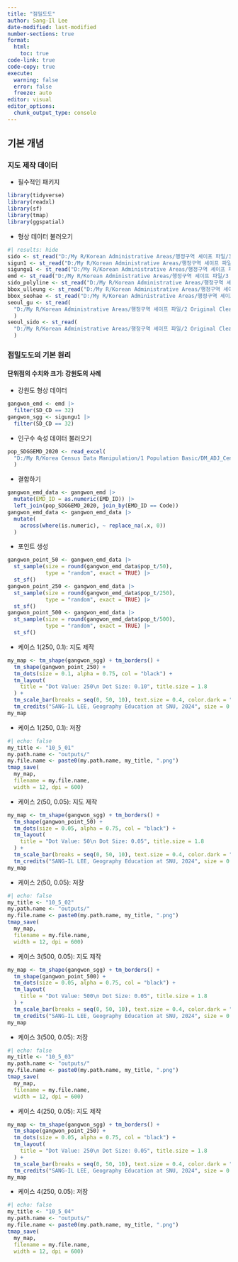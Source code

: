 ```yaml
---
title: "점밀도도"
author: Sang-Il Lee
date-modified: last-modified
number-sections: true
format: 
  html: 
    toc: true
code-link: true
code-copy: true
execute: 
  warning: false
  error: false
  freeze: auto
editor: visual
editor_options: 
  chunk_output_type: console
---
```


## 기본 개념

### 지도 제작 데이터

-   필수적인 패키지

```r
library(tidyverse) 
library(readxl) 
library(sf) 
library(tmap)
library(ggspatial)
```

-   형상 데이터 불러오기

```r
#| results: hide
sido <- st_read("D:/My R/Korean Administrative Areas/행정구역 셰이프 파일/3 Generalization/2020_2Q/SIDO_2020_2Q_GEN_0050.shp", options = "ENCODING=CP949")
sigun1 <- st_read("D:/My R/Korean Administrative Areas/행정구역 셰이프 파일/3 Generalization/2020_2Q/SIGUN1_2020_2Q_GEN_0050.shp", options = "ENCODING=CP949")
sigungu1 <- st_read("D:/My R/Korean Administrative Areas/행정구역 셰이프 파일/3 Generalization/2020_2Q/SIGUNGU1_2020_2Q_GEN_0050.shp", options = "ENCODING=CP949")
emd <- st_read("D:/My R/Korean Administrative Areas/행정구역 셰이프 파일/3 Generalization/2020_2Q/EMD_2020_2Q_GEN_0050.shp", options = "ENCODING=CP949")
sido_polyline <- st_read("D:/My R/Korean Administrative Areas/행정구역 셰이프 파일/3 Generalization/2020_2Q/SIDO_Polyline_2020_2Q_GEN_0050.shp", options = "ENCODING=CP949")
bbox_ulleung <- st_read("D:/My R/Korean Administrative Areas/행정구역 셰이프 파일/3 Generalization/2020_2Q/BBOX_Ulleung_2020_2Q_GEN_0050.shp", options = "ENCODING=CP949")
bbox_seohae <- st_read("D:/My R/Korean Administrative Areas/행정구역 셰이프 파일/3 Generalization/2020_2Q/BBOX_Seohae3_2020_2Q_GEN_0050.shp", options = "ENCODING=CP949")
seoul_gu <- st_read(
  "D:/My R/Korean Administrative Areas/행정구역 셰이프 파일/2 Original Cleaning/2021_4Q/SEOUL_GU_2021_4Q.shp", options = "ENCODING=CP949"
  ) 
seoul_sido <- st_read(
  "D:/My R/Korean Administrative Areas/행정구역 셰이프 파일/2 Original Cleaning/2021_4Q/SEOUL_SIDO_2021_4Q.shp", options = "ENCODING=CP949"
  )
```

### 점밀도도의 기본 원리

#### 단위점의 수치와 크기: 강원도의 사례

-   강원도 형상 데이터

```r
gangwon_emd <- emd |> 
  filter(SD_CD == 32)
gangwon_sgg <- sigungu1 |> 
  filter(SD_CD == 32)
```

-   인구수 속성 데이터 불러오기

```r
pop_SDGGEMD_2020 <- read_excel(
  "D:/My R/Korea Census Data Manipulation/1 Population Basic/DM_ADJ_Census_2020.xlsx", sheet = 1
  )
```

-   결합하기

```r
gangwon_emd_data <- gangwon_emd |> 
  mutate(EMD_ID = as.numeric(EMD_ID)) |> 
  left_join(pop_SDGGEMD_2020, join_by(EMD_ID == Code))
gangwon_emd_data <- gangwon_emd_data |> 
  mutate(
    across(where(is.numeric), ~ replace_na(.x, 0))
  )
```

-   포인트 생성

```r
gangwon_point_50 <- gangwon_emd_data |> 
  st_sample(size = round(gangwon_emd_data$pop_t/50), 
            type = "random", exact = TRUE) |> 
  st_sf()
gangwon_point_250 <- gangwon_emd_data |> 
  st_sample(size = round(gangwon_emd_data$pop_t/250), 
            type = "random", exact = TRUE) |> 
  st_sf()
gangwon_point_500 <- gangwon_emd_data |> 
  st_sample(size = round(gangwon_emd_data$pop_t/500), 
            type = "random", exact = TRUE) |> 
  st_sf()
```

-   케이스 1(250, 0.1): 지도 제작

```r
my_map <- tm_shape(gangwon_sgg) + tm_borders() +
  tm_shape(gangwon_point_250) + 
  tm_dots(size = 0.1, alpha = 0.75, col = "black") +
  tm_layout(
    title = "Dot Value: 250\n Dot Size: 0.10", title.size = 1.8
  ) +
  tm_scale_bar(breaks = seq(0, 50, 10), text.size = 0.4, color.dark = "gray60", position = c(0.025, 0.05)) +
  tm_credits("SANG-IL LEE, Geography Education at SNU, 2024", size = 0.8, position = c(0.025, 0.01))
my_map
```

-   케이스 1(250, 0.1): 저장

```r
#| echo: false
my_title <- "10_5_01"
my.path.name <- "outputs/"
my.file.name <- paste0(my.path.name, my_title, ".png")
tmap_save(
  my_map, 
  filename = my.file.name,  
  width = 12, dpi = 600)
```

-   케이스 2(50, 0.05): 지도 제작

```r
my_map <- tm_shape(gangwon_sgg) + tm_borders() +
  tm_shape(gangwon_point_50) + 
  tm_dots(size = 0.05, alpha = 0.75, col = "black") +
  tm_layout(
    title = "Dot Value: 50\n Dot Size: 0.05", title.size = 1.8
  ) +
  tm_scale_bar(breaks = seq(0, 50, 10), text.size = 0.4, color.dark = "gray60", position = c(0.025, 0.05)) +
  tm_credits("SANG-IL LEE, Geography Education at SNU, 2024", size = 0.8, position = c(0.025, 0.01))
my_map
```

-   케이스 2(50, 0.05): 저장

```r
#| echo: false
my_title <- "10_5_02"
my.path.name <- "outputs/"
my.file.name <- paste0(my.path.name, my_title, ".png")
tmap_save(
  my_map, 
  filename = my.file.name,  
  width = 12, dpi = 600)
```

-   케이스 3(500, 0.05): 지도 제작

```r
my_map <- tm_shape(gangwon_sgg) + tm_borders() +
  tm_shape(gangwon_point_500) + 
  tm_dots(size = 0.05, alpha = 0.75, col = "black") +
  tm_layout(
    title = "Dot Value: 500\n Dot Size: 0.05", title.size = 1.8
  ) +
  tm_scale_bar(breaks = seq(0, 50, 10), text.size = 0.4, color.dark = "gray60", position = c(0.025, 0.05)) +
  tm_credits("SANG-IL LEE, Geography Education at SNU, 2024", size = 0.8, position = c(0.025, 0.01))
my_map
```

-   케이스 3(500, 0.05): 저장

```r
#| echo: false
my_title <- "10_5_03"
my.path.name <- "outputs/"
my.file.name <- paste0(my.path.name, my_title, ".png")
tmap_save(
  my_map, 
  filename = my.file.name,  
  width = 12, dpi = 600)
```

-   케이스 4(250, 0.05): 지도 제작

```r
my_map <- tm_shape(gangwon_sgg) + tm_borders() +
  tm_shape(gangwon_point_250) + 
  tm_dots(size = 0.05, alpha = 0.75, col = "black") +
  tm_layout(
    title = "Dot Value: 250\n Dot Size: 0.05", title.size = 1.8
  ) +
  tm_scale_bar(breaks = seq(0, 50, 10), text.size = 0.4, color.dark = "gray60", position = c(0.025, 0.05)) +
  tm_credits("SANG-IL LEE, Geography Education at SNU, 2024", size = 0.8, position = c(0.025, 0.01))
my_map
```

-   케이스 4(250, 0.05): 저장

```r
#| echo: false
my_title <- "10_5_04"
my.path.name <- "outputs/"
my.file.name <- paste0(my.path.name, my_title, ".png")
tmap_save(
  my_map, 
  filename = my.file.name,  
  width = 12, dpi = 600)
```
